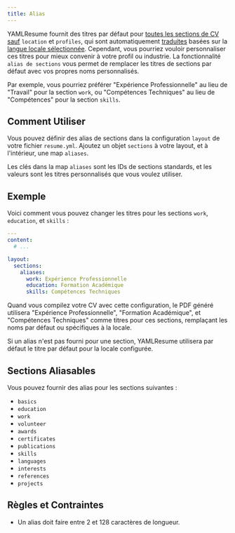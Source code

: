 ```yaml
---
title: Alias
---
```


YAMLResume fournit des titres par défaut pour [toutes les sections de CV
sauf](#sections-aliasables) `location` et `profiles`, qui sont automatiquement
[traduites](docs/content/multi-languages) basées sur la [langue locale
sélectionnée](/docs/layout#locale). Cependant, vous pourriez vouloir personnaliser ces titres
pour mieux convenir à votre profil ou industrie. La fonctionnalité `alias de sections` vous permet
de remplacer les titres de sections par défaut avec vos propres noms personnalisés.

Par exemple, vous pourriez préférer "Expérience Professionnelle" au lieu de "Travail" pour
la section `work`, ou "Compétences Techniques" au lieu de "Compétences" pour la section `skills`.

## Comment Utiliser

Vous pouvez définir des alias de sections dans la configuration `layout` de votre
fichier `resume.yml`. Ajoutez un objet `sections` à votre layout, et à l'intérieur, une
map `aliases`.

Les clés dans la map `aliases` sont les IDs de sections standards, et les valeurs sont
les titres personnalisés que vous voulez utiliser.

## Exemple

Voici comment vous pouvez changer les titres pour les sections `work`, `education`, et `skills` :

```yml lineNumbers title="resume.yml"
---
content:
  # ...

layout:
  sections:
    aliases:
      work: Expérience Professionnelle
      education: Formation Académique
      skills: Compétences Techniques
```

Quand vous compilez votre CV avec cette configuration, le PDF généré utilisera
"Expérience Professionnelle", "Formation Académique", et "Compétences Techniques" comme
titres pour ces sections, remplaçant les noms par défaut ou spécifiques à la locale.

Si un alias n'est pas fourni pour une section, YAMLResume utilisera par défaut le
titre par défaut pour la locale configurée.

## Sections Aliasables

Vous pouvez fournir des alias pour les sections suivantes :

- `basics`
- `education`
- `work`
- `volunteer`
- `awards`
- `certificates`
- `publications`
- `skills`
- `languages`
- `interests`
- `references`
- `projects`

## Règles et Contraintes

- Un alias doit faire entre 2 et 128 caractères de longueur.


